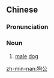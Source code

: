 ==Chinese==
{{zh-forms}}

===Pronunciation===
{{zh-pron
|mn=káu-kang
|cat=n
}}

===Noun===
{{zh-noun}}

# {{lb|zh|Min Nan}} [[male]] [[dog]]

[[zh-min-nan:狗公]]